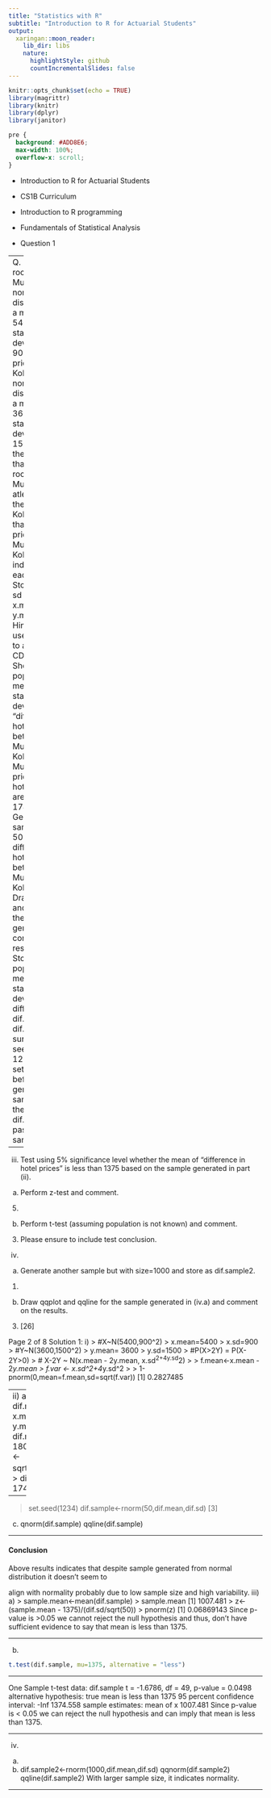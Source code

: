 ```yaml
---
title: "Statistics with R"
subtitle: "Introduction to R for Actuarial Students"
output:
  xaringan::moon_reader:
    lib_dir: libs
    nature:
      highlightStyle: github
      countIncrementalSlides: false
---
```


```r
knitr::opts_chunk$set(echo = TRUE)
library(magrittr)
library(knitr)
library(dplyr)
library(janitor)


```

```css
pre {
  background: #ADD8E6;
  max-width: 100%;
  overflow-x: scroll;
}
```

* Introduction to R for Actuarial Students

* CS1B Curriculum

* Introduction to R programming
* Fundamentals of Statistical Analysis

* Question 1

---
Q. 1)
i) Hotel room prices in Mumbai are normally distributed with a mean of Rs. 5400 and standard deviation of Rs. 900, whereas prices in Kolkata are normally distributed with a mean of Rs. 3600 and standard deviation of Rs. 1500. Compute the probability that a hotel room price in Mumbai is atleast twice the price in Kolkata. Note that the hotel prices in Mumbai and Kolkata are independent of each other.
Store mean and sd values as x.mean, x.sd, y.mean,y.sd,etc.
Hint: p**** is a useful function to ascertain CDF.
(5)
ii)
a) Show that the population mean and standard deviation of “differences in hotel prices between Mumbai and Kolkata” (i.e., Mumbai hotel prices – Kolkata hotel Prices) are 1800 and 1749.86.
(3)
b) Generate a sample of size 50 for the ” differences in hotel prices between Mumbai and Kolkata”.
(2)
c) Draw qqplot and qqline for the sample generated and comment on the results.
(4)
Store population mean and standard deviation of differences as dif.mean and dif.sd
Make sure to set the seed value to 1234 i.e use set.seed(1234) before generating the sample.
Store the sample as dif.sample
Don’t paste the sample

---

iii) Test using 5% significance level whether the mean of “difference in hotel prices” is less than 1375 based on the sample generated in part (ii).
a) Perform z-test and comment.
(5)
b) Perform t-test (assuming population is not known) and comment.
(3)
Please ensure to include test conclusion.
iv)
a) Generate another sample but with size=1000 and store as dif.sample2.
(1)
b) Draw qqplot and qqline for the sample generated in (iv.a) and comment on the results.
(3)
[26]


Page 2 of 8
Solution 1:
i)
> #X~N(5400,900^2)
> x.mean=5400
> x.sd=900
> #Y~N(3600,1500^2)
> y.mean= 3600
> y.sd=1500
> #P(X>2Y) = P(X-2Y>0)
> # X-2Y ~ N(x.mean - 2y.mean, x.sd^2+4y.sd^2)
>
> f.mean<-x.mean - 2*y.mean
> f.var <- x.sd^2+4*y.sd^2
>
> 1-pnorm(0,mean=f.mean,sd=sqrt(f.var))
[1] 0.2827485

----
ii)
a)
b)
> > dif.mean<-x.mean - y.mean
> dif.mean
[1] 1800
>
> dif.sd <-sqrt(x.sd^2+y.sd^2)
> dif.sd
[1] 1749.286

---

> set.seed(1234)
> dif.sample<-rnorm(50,dif.mean,dif.sd)
[3]

c)
qnorm(dif.sample)
qqline(dif.sample)

---

#### Conclusion 

Above results indicates that despite sample generated from normal distribution it doesn’t seem to

align with normality probably due to low sample size and high variability.
iii)
a)
> sample.mean<-mean(dif.sample)
> sample.mean
[1] 1007.481
> z<- (sample.mean - 1375)/(dif.sd/sqrt(50))
> pnorm(z)
[1] 0.06869143
Since p-value is >0.05 we cannot reject the null hypothesis and thus, don’t have sufficient evidence to say that mean is less than 1375.

---

b)

```r
t.test(dif.sample, mu=1375, alternative = "less")
```

---

One Sample t-test
data: dif.sample
t = -1.6786, df = 49, p-value = 0.0498
alternative hypothesis: true mean is less than 1375
95 percent confidence interval:
-Inf 1374.558
sample estimates:
mean of x
1007.481
Since p-value is < 0.05 we can reject the null hypothesis and can imply that mean is less than 1375.

---

iv)
a)
b)
dif.sample2<-rnorm(1000,dif.mean,dif.sd)
qqnorm(dif.sample2)
qqline(dif.sample2)
With larger sample size, it indicates normality.

---